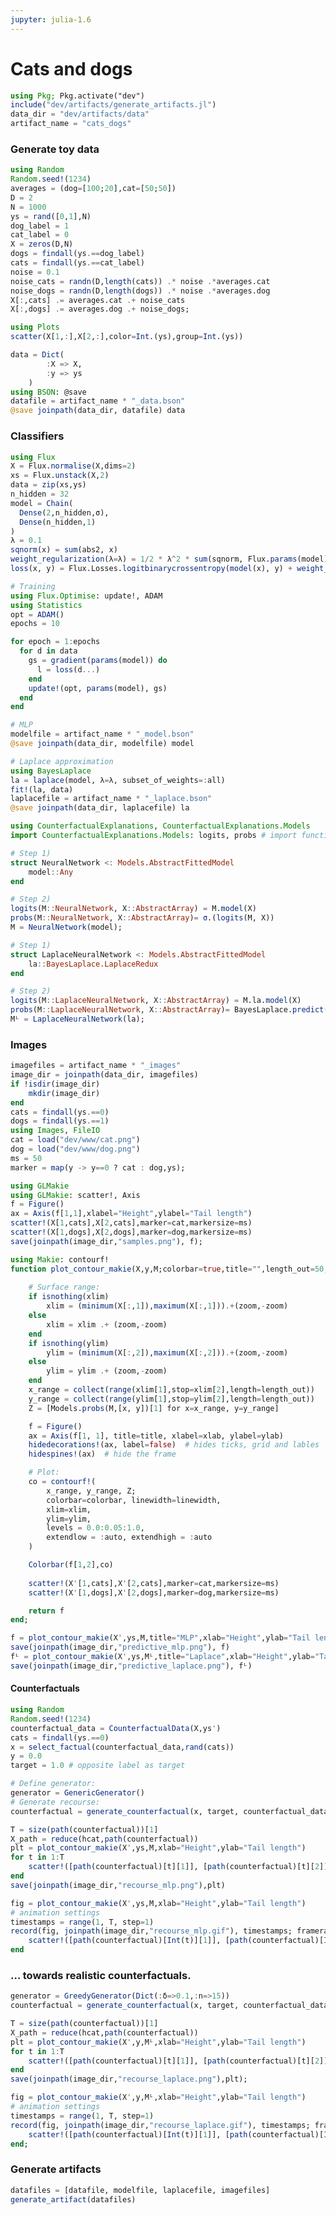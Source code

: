 ```yaml
---
jupyter: julia-1.6
---
```


# Cats and dogs

```julia
using Pkg; Pkg.activate("dev")
include("dev/artifacts/generate_artifacts.jl")
data_dir = "dev/artifacts/data"
artifact_name = "cats_dogs"
```

### Generate toy data

```julia
using Random
Random.seed!(1234)
averages = (dog=[100;20],cat=[50;50])
D = 2
N = 1000
ys = rand([0,1],N)
dog_label = 1
cat_label = 0
X = zeros(D,N)
dogs = findall(ys.==dog_label)
cats = findall(ys.==cat_label)
noise = 0.1
noise_cats = randn(D,length(cats)) .* noise .*averages.cat 
noise_dogs = randn(D,length(dogs)) .* noise .*averages.dog 
X[:,cats] .= averages.cat .+ noise_cats
X[:,dogs] .= averages.dog .+ noise_dogs;
```

```julia
using Plots
scatter(X[1,:],X[2,:],color=Int.(ys),group=Int.(ys))
```

```julia
data = Dict(
        :X => X,
        :y => ys
    )
using BSON: @save
datafile = artifact_name * "_data.bson"
@save joinpath(data_dir, datafile) data
```

### Classifiers

```julia
using Flux
X = Flux.normalise(X,dims=2)
xs = Flux.unstack(X,2)
data = zip(xs,ys)
n_hidden = 32
model = Chain(
  Dense(2,n_hidden,σ),
  Dense(n_hidden,1)
)
λ = 0.1
sqnorm(x) = sum(abs2, x)
weight_regularization(λ=λ) = 1/2 * λ^2 * sum(sqnorm, Flux.params(model))
loss(x, y) = Flux.Losses.logitbinarycrossentropy(model(x), y) + weight_regularization()

# Training
using Flux.Optimise: update!, ADAM
using Statistics
opt = ADAM()
epochs = 10

for epoch = 1:epochs
  for d in data
    gs = gradient(params(model)) do
      l = loss(d...)
    end
    update!(opt, params(model), gs)
  end
end

# MLP
modelfile = artifact_name * "_model.bson"
@save joinpath(data_dir, modelfile) model

# Laplace approximation
using BayesLaplace
la = laplace(model, λ=λ, subset_of_weights=:all)
fit!(la, data)
laplacefile = artifact_name * "_laplace.bson"
@save joinpath(data_dir, laplacefile) la
```

```julia
using CounterfactualExplanations, CounterfactualExplanations.Models
import CounterfactualExplanations.Models: logits, probs # import functions in order to extend

# Step 1)
struct NeuralNetwork <: Models.AbstractFittedModel
    model::Any
end

# Step 2)
logits(M::NeuralNetwork, X::AbstractArray) = M.model(X)
probs(M::NeuralNetwork, X::AbstractArray)= σ.(logits(M, X))
M = NeuralNetwork(model);
```

```julia
# Step 1)
struct LaplaceNeuralNetwork <: Models.AbstractFittedModel
    la::BayesLaplace.LaplaceRedux
end

# Step 2)
logits(M::LaplaceNeuralNetwork, X::AbstractArray) = M.la.model(X)
probs(M::LaplaceNeuralNetwork, X::AbstractArray)= BayesLaplace.predict(M.la, X)
Mᴸ = LaplaceNeuralNetwork(la);
```

### Images

```julia
imagefiles = artifact_name * "_images"
image_dir = joinpath(data_dir, imagefiles)
if !isdir(image_dir)
    mkdir(image_dir)
end
cats = findall(ys.==0)
dogs = findall(ys.==1)
using Images, FileIO
cat = load("dev/www/cat.png")
dog = load("dev/www/dog.png")
ms = 50
marker = map(y -> y==0 ? cat : dog,ys);
```

```julia
using GLMakie
using GLMakie: scatter!, Axis
f = Figure()
ax = Axis(f[1,1],xlabel="Height",ylabel="Tail length")
scatter!(X[1,cats],X[2,cats],marker=cat,markersize=ms)
scatter!(X[1,dogs],X[2,dogs],marker=dog,markersize=ms)
save(joinpath(image_dir,"samples.png"), f);
```

```julia
using Makie: contourf!
function plot_contour_makie(X,y,M;colorbar=true,title="",length_out=50,zoom=-0.1,xlim=nothing,ylim=nothing,linewidth=0.1,xlab="",ylab="")
    
    # Surface range:
    if isnothing(xlim)
        xlim = (minimum(X[:,1]),maximum(X[:,1])).+(zoom,-zoom)
    else
        xlim = xlim .+ (zoom,-zoom)
    end
    if isnothing(ylim)
        ylim = (minimum(X[:,2]),maximum(X[:,2])).+(zoom,-zoom)
    else
        ylim = ylim .+ (zoom,-zoom)
    end
    x_range = collect(range(xlim[1],stop=xlim[2],length=length_out))
    y_range = collect(range(ylim[1],stop=ylim[2],length=length_out))
    Z = [Models.probs(M,[x, y])[1] for x=x_range, y=y_range]

    f = Figure()
    ax = Axis(f[1, 1], title=title, xlabel=xlab, ylabel=ylab)
    hidedecorations!(ax, label=false)  # hides ticks, grid and lables
    hidespines!(ax)  # hide the frame

    # Plot:
    co = contourf!(
        x_range, y_range, Z; 
        colorbar=colorbar, linewidth=linewidth,
        xlim=xlim,
        ylim=ylim,
        levels = 0.0:0.05:1.0,
        extendlow = :auto, extendhigh = :auto
    )

    Colorbar(f[1,2],co)
    
    scatter!(X'[1,cats],X'[2,cats],marker=cat,markersize=ms)
    scatter!(X'[1,dogs],X'[2,dogs],marker=dog,markersize=ms)

    return f
end;
```

```julia
f = plot_contour_makie(X',ys,M,title="MLP",xlab="Height",ylab="Tail length")
save(joinpath(image_dir,"predictive_mlp.png"), f)
fᴸ = plot_contour_makie(X',ys,Mᴸ,title="Laplace",xlab="Height",ylab="Tail length")
save(joinpath(image_dir,"predictive_laplace.png"), fᴸ)
```

#### Counterfactuals

```julia
using Random
Random.seed!(1234)
counterfactual_data = CounterfactualData(X,ys')
cats = findall(ys.==0)
x = select_factual(counterfactual_data,rand(cats))
y = 0.0
target = 1.0 # opposite label as target
```

```julia
# Define generator:
generator = GenericGenerator()
# Generate recourse:
counterfactual = generate_counterfactual(x, target, counterfactual_data, M, generator)
```

```julia
T = size(path(counterfactual))[1]
X_path = reduce(hcat,path(counterfactual))
plt = plot_contour_makie(X',ys,M,xlab="Height",ylab="Tail length")
for t in 1:T
    scatter!([path(counterfactual)[t][1]], [path(counterfactual)[t][2]],marker=cat,markersize=ms)    
end
save(joinpath(image_dir,"recourse_mlp.png"),plt)
```

```julia
fig = plot_contour_makie(X',ys,M,xlab="Height",ylab="Tail length")
# animation settings
timestamps = range(1, T, step=1)
record(fig, joinpath(image_dir,"recourse_mlp.gif"), timestamps; framerate = 10) do t
    scatter!([path(counterfactual)[Int(t)][1]], [path(counterfactual)[Int(t)][2]],marker=cat,markersize=ms)
end
```

### ... towards realistic counterfactuals.

```julia
generator = GreedyGenerator(Dict(:δ=>0.1,:n=>15))
counterfactual = generate_counterfactual(x, target, counterfactual_data, M, generator)
```

```julia
T = size(path(counterfactual))[1]
X_path = reduce(hcat,path(counterfactual))
plt = plot_contour_makie(X',y,Mᴸ,xlab="Height",ylab="Tail length")
for t in 1:T
    scatter!([path(counterfactual)[t][1]], [path(counterfactual)[t][2]],marker=cat,markersize=ms)    
end
save(joinpath(image_dir,"recourse_laplace.png"),plt);
```

```julia
fig = plot_contour_makie(X',y,Mᴸ,xlab="Height",ylab="Tail length")
# animation settings
timestamps = range(1, T, step=1)
record(fig, joinpath(image_dir,"recourse_laplace.gif"), timestamps; framerate = 10) do t
    scatter!([path(counterfactual)[Int(t)][1]], [path(counterfactual)[Int(t)][2]],marker=cat,markersize=ms)
end;
```

### Generate artifacts

```julia
datafiles = [datafile, modelfile, laplacefile, imagefiles]
generate_artifact(datafiles)
```

